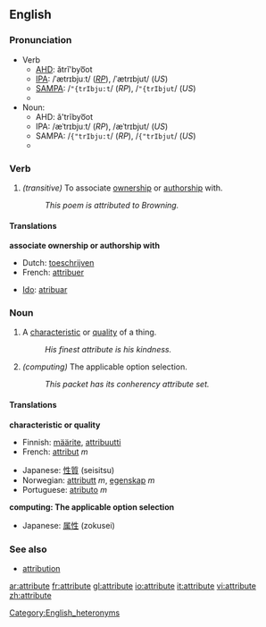 ==English==

===Pronunciation===
*Verb
**[[AHD]]: ătrĭ'byo͞ot
**[[IPA]]: /ˈætrɪbjuːt/ (''[[RP]]''), /ˈætrɪbjut/ (''US'')
**[[SAMPA]]: /<tt>"{trIbju:t</tt>/ (''RP''), /<tt>"{trIbjut</tt>/ (''US'')
**{{audio|en-us-attribute-verb.ogg|Audio (US)}}
*Noun:
**AHD: ă'trĭbyo͞ot
**IPA: /æˈtrɪbjuːt/ (''RP''), /æˈtrɪbjut/ (''US'')
**SAMPA: /<tt>{"trIbju:t</tt>/ (''RP''), /<tt>{"trIbjut</tt>/ (''US'')
**{{audio|en-us-attribute-noun.ogg|Audio (US)}}

===Verb===
{{en-infl-reg-other-e|attribut|e||}}

# ''(transitive)'' To associate [[ownership]] or [[authorship]] with.
#: ''This poem is attributed to Browning.''

====Translations====
'''associate ownership or authorship with'''
{{top}}
*Dutch: [[toeschrijven]]
*French: [[attribuer]]
{{mid}}
*[[Ido]]: [[atribuar]]
{{bottom}}

===Noun===
{{en-noun-reg}}

# A [[characteristic]] or [[quality]] of a thing.
#: ''His finest attribute is his kindness.''
# ''(computing)'' The applicable option selection.
#: ''This packet has its conherency attribute set.''

====Translations====
'''characteristic or quality'''
{{top}}
*Finnish: [[määrite]], [[attribuutti]]
*French: [[attribut]] ''m''
{{mid}}
*Japanese: [[性質]] (seisitsu)
*Norwegian: [[attributt]] ''m'', [[egenskap]] ''m''
*Portuguese: [[atributo]] ''m''
{{bottom}}

'''computing: The applicable option selection'''
{{top}}
{{mid}}
*Japanese: [[属性]] (zokusei)
{{bottom}}

===See also===
*[[attribution]]

[[Category:English_heteronyms]]

[[ar:attribute]]
[[fr:attribute]]
[[gl:attribute]]
[[io:attribute]]
[[it:attribute]]
[[vi:attribute]]
[[zh:attribute]]